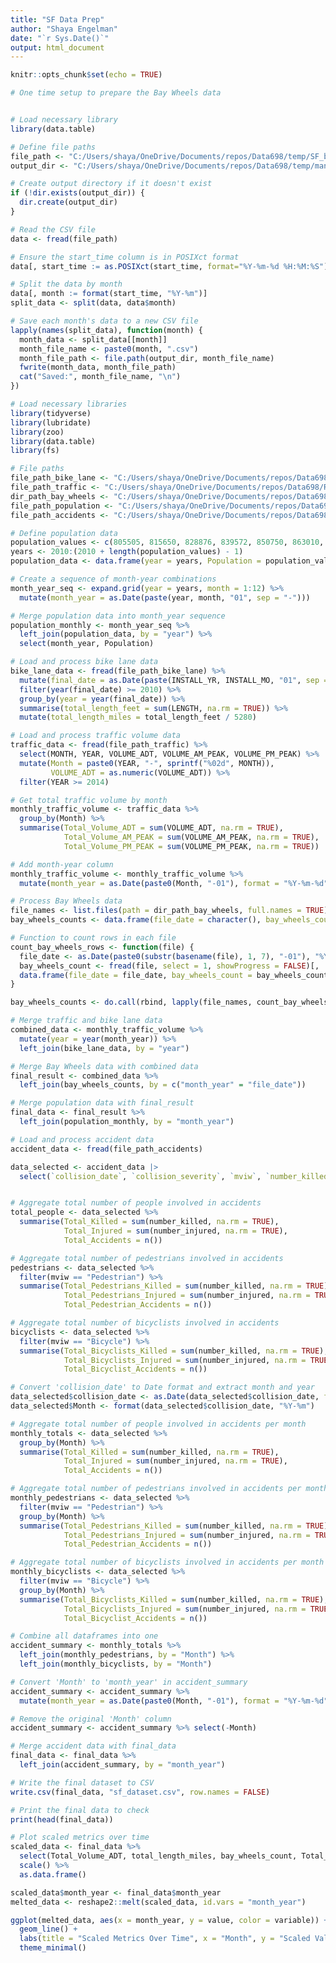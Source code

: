```yaml
---
title: "SF Data Prep"
author: "Shaya Engelman"
date: "`r Sys.Date()`"
output: html_document
---
```


```r
knitr::opts_chunk$set(echo = TRUE)
```

```r
# One time setup to prepare the Bay Wheels data


# Load necessary library
library(data.table)

# Define file paths
file_path <- "C:/Users/shaya/OneDrive/Documents/repos/Data698/temp/SF_baywheelsmonths/2017-fordgobike-tripdata.csv"
output_dir <- "C:/Users/shaya/OneDrive/Documents/repos/Data698/temp/manual prepped"

# Create output directory if it doesn't exist
if (!dir.exists(output_dir)) {
  dir.create(output_dir)
}

# Read the CSV file
data <- fread(file_path)

# Ensure the start_time column is in POSIXct format
data[, start_time := as.POSIXct(start_time, format="%Y-%m-%d %H:%M:%S")]

# Split the data by month
data[, month := format(start_time, "%Y-%m")]
split_data <- split(data, data$month)

# Save each month's data to a new CSV file
lapply(names(split_data), function(month) {
  month_data <- split_data[[month]]
  month_file_name <- paste0(month, ".csv")
  month_file_path <- file.path(output_dir, month_file_name)
  fwrite(month_data, month_file_path)
  cat("Saved:", month_file_name, "\n")
})
```

```r
# Load necessary libraries
library(tidyverse)
library(lubridate)
library(zoo)
library(data.table)
library(fs)

# File paths
file_path_bike_lane <- "C:/Users/shaya/OneDrive/Documents/repos/Data698/Research Project/Data/San Francisco/MTA_Bike_Network_Linear_Features_20241014.csv"
file_path_traffic <- "C:/Users/shaya/OneDrive/Documents/repos/Data698/Research Project/Data/San Francisco/corridor_counts_2014-2022.csv"
dir_path_bay_wheels <- "C:/Users/shaya/OneDrive/Documents/repos/Data698/Research Project/Data/San Francisco/Bay Wheels"
file_path_population <- "C:/Users/shaya/OneDrive/Documents/repos/Data698/Research Project/Data/San Francisco/Population.csv"
file_path_accidents <- "C:/Users/shaya/OneDrive/Documents/repos/Data698/Research Project/Data/San Francisco/Traffic_Crashes_Resulting_in_Injury_20241014.csv"

# Define population data
population_values <- c(805505, 815650, 828876, 839572, 850750, 863010, 871512, 878040, 880696, 881549, 870518, 811935, 807774, 808988)
years <- 2010:(2010 + length(population_values) - 1)
population_data <- data.frame(year = years, Population = population_values)

# Create a sequence of month-year combinations
month_year_seq <- expand.grid(year = years, month = 1:12) %>% 
  mutate(month_year = as.Date(paste(year, month, "01", sep = "-")))

# Merge population data into month_year sequence
population_monthly <- month_year_seq %>% 
  left_join(population_data, by = "year") %>% 
  select(month_year, Population)

# Load and process bike lane data
bike_lane_data <- fread(file_path_bike_lane) %>% 
  mutate(final_date = as.Date(paste(INSTALL_YR, INSTALL_MO, "01", sep = "-"), "%Y-%m-%d")) %>% 
  filter(year(final_date) >= 2010) %>% 
  group_by(year = year(final_date)) %>% 
  summarise(total_length_feet = sum(LENGTH, na.rm = TRUE)) %>% 
  mutate(total_length_miles = total_length_feet / 5280)

# Load and process traffic volume data
traffic_data <- fread(file_path_traffic) %>% 
  select(MONTH, YEAR, VOLUME_ADT, VOLUME_AM_PEAK, VOLUME_PM_PEAK) %>% 
  mutate(Month = paste0(YEAR, "-", sprintf("%02d", MONTH)),
         VOLUME_ADT = as.numeric(VOLUME_ADT)) %>% 
  filter(YEAR >= 2014)

# Get total traffic volume by month
monthly_traffic_volume <- traffic_data %>% 
  group_by(Month) %>% 
  summarise(Total_Volume_ADT = sum(VOLUME_ADT, na.rm = TRUE),
            Total_Volume_AM_PEAK = sum(VOLUME_AM_PEAK, na.rm = TRUE),
            Total_Volume_PM_PEAK = sum(VOLUME_PM_PEAK, na.rm = TRUE))

# Add month-year column
monthly_traffic_volume <- monthly_traffic_volume %>% 
  mutate(month_year = as.Date(paste0(Month, "-01"), format = "%Y-%m-%d"))

# Process Bay Wheels data
file_names <- list.files(path = dir_path_bay_wheels, full.names = TRUE)
bay_wheels_counts <- data.frame(file_date = character(), bay_wheels_count = numeric(), stringsAsFactors = FALSE)

# Function to count rows in each file
count_bay_wheels_rows <- function(file) {
  file_date <- as.Date(paste0(substr(basename(file), 1, 7), "-01"), "%Y-%m-%d")
  bay_wheels_count <- fread(file, select = 1, showProgress = FALSE)[, .N]
  data.frame(file_date = file_date, bay_wheels_count = bay_wheels_count)
}

bay_wheels_counts <- do.call(rbind, lapply(file_names, count_bay_wheels_rows))

# Merge traffic and bike lane data
combined_data <- monthly_traffic_volume %>% 
  mutate(year = year(month_year)) %>% 
  left_join(bike_lane_data, by = "year")

# Merge Bay Wheels data with combined data
final_result <- combined_data %>% 
  left_join(bay_wheels_counts, by = c("month_year" = "file_date"))

# Merge population data with final_result
final_data <- final_result %>% 
  left_join(population_monthly, by = "month_year")

# Load and process accident data
accident_data <- fread(file_path_accidents)

data_selected <- accident_data |>
  select(`collision_date`, `collision_severity`, `mviw`, `number_killed`, `number_injured`, `dph_col_grp_description`, `party1_type`, `party2_type`)


# Aggregate total number of people involved in accidents
total_people <- data_selected %>%
  summarise(Total_Killed = sum(number_killed, na.rm = TRUE), 
            Total_Injured = sum(number_injured, na.rm = TRUE), 
            Total_Accidents = n())

# Aggregate total number of pedestrians involved in accidents
pedestrians <- data_selected %>%
  filter(mviw == "Pedestrian") %>%
  summarise(Total_Pedestrians_Killed = sum(number_killed, na.rm = TRUE), 
            Total_Pedestrians_Injured = sum(number_injured, na.rm = TRUE), 
            Total_Pedestrian_Accidents = n())

# Aggregate total number of bicyclists involved in accidents
bicyclists <- data_selected %>%
  filter(mviw == "Bicycle") %>%
  summarise(Total_Bicyclists_Killed = sum(number_killed, na.rm = TRUE), 
            Total_Bicyclists_Injured = sum(number_injured, na.rm = TRUE), 
            Total_Bicyclist_Accidents = n())

# Convert 'collision_date' to Date format and extract month and year
data_selected$collision_date <- as.Date(data_selected$collision_date, format = "%Y %B %d")
data_selected$Month <- format(data_selected$collision_date, "%Y-%m")

# Aggregate total number of people involved in accidents per month
monthly_totals <- data_selected %>%
  group_by(Month) %>%
  summarise(Total_Killed = sum(number_killed, na.rm = TRUE),
            Total_Injured = sum(number_injured, na.rm = TRUE),
            Total_Accidents = n())

# Aggregate total number of pedestrians involved in accidents per month
monthly_pedestrians <- data_selected %>%
  filter(mviw == "Pedestrian") %>%
  group_by(Month) %>%
  summarise(Total_Pedestrians_Killed = sum(number_killed, na.rm = TRUE),
            Total_Pedestrians_Injured = sum(number_injured, na.rm = TRUE),
            Total_Pedestrian_Accidents = n())

# Aggregate total number of bicyclists involved in accidents per month
monthly_bicyclists <- data_selected %>%
  filter(mviw == "Bicycle") %>%
  group_by(Month) %>%
  summarise(Total_Bicyclists_Killed = sum(number_killed, na.rm = TRUE),
            Total_Bicyclists_Injured = sum(number_injured, na.rm = TRUE),
            Total_Bicyclist_Accidents = n())

# Combine all dataframes into one
accident_summary <- monthly_totals %>%
  left_join(monthly_pedestrians, by = "Month") %>%
  left_join(monthly_bicyclists, by = "Month")

# Convert 'Month' to 'month_year' in accident_summary
accident_summary <- accident_summary %>%
  mutate(month_year = as.Date(paste0(Month, "-01"), format = "%Y-%m-%d"))

# Remove the original 'Month' column
accident_summary <- accident_summary %>% select(-Month)

# Merge accident data with final_data
final_data <- final_data %>% 
  left_join(accident_summary, by = "month_year")

# Write the final dataset to CSV
write.csv(final_data, "sf_dataset.csv", row.names = FALSE)

# Print the final data to check
print(head(final_data))

# Plot scaled metrics over time
scaled_data <- final_data %>% 
  select(Total_Volume_ADT, total_length_miles, bay_wheels_count, Total_Injured, Total_Pedestrians_Injured, Total_Bicyclists_Injured) %>% 
  scale() %>% 
  as.data.frame()

scaled_data$month_year <- final_data$month_year
melted_data <- reshape2::melt(scaled_data, id.vars = "month_year")

ggplot(melted_data, aes(x = month_year, y = value, color = variable)) +
  geom_line() +
  labs(title = "Scaled Metrics Over Time", x = "Month", y = "Scaled Value") +
  theme_minimal()
```